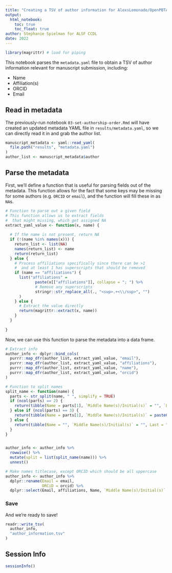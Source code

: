```yaml
---
title: "Creating a TSV of author information for AlexsLemonade/OpenPBTA-manuscript"
output: 
  html_notebook:
    toc: true
    toc_float: true
author: Stephanie Spielman for ALSF CCDL
date: 2022
---
```


```r
library(magrittr) # load for piping
```


This notebook parses the `metadata.yaml` file to obtain a TSV of author information relevant for manuscript submission, including:

- Name
- Affiliation(s)
- ORCID
- Email 


## Read in metadata 

The previously-run notebook `03-set-authorship-order.Rmd` will have created an updated metadata YAML file in `results/metadata.yaml`, so we can directly read it in and grab the author list.


```r
manuscript_metadata <- yaml::read_yaml(
  file.path("results", "metadata.yaml")
)
author_list <- manuscript_metadata$author
```

## Parse the metadata

First, we'll define a function that is useful for parsing fields out of the metadata. 
This function allows for the fact that some keys may be missing for some authors (e.g. `ORCID` or `email`), and the function will fill these in as `NA`s.

```r
# Function to parse out a given field
# This function allows us to extract fields
#  that might missing, which get assigned NA
extract_yaml_value <- function(x, name) {
  
  # If the name is not present, return NA
  if (!(name %in% names(x))) {
    return_list <- list(NA)
    names(return_list) <- name
    return(return_list)
  } else {
    # Process affiliations specifically since there can be >1
    #  and at least 1 has superscripts that should be removed
    if (name == "affiliations") {
      list("affiliations" =
             paste(x[["affiliations"]], collapse = "; ") %>%
             # Remove any superscripts
             stringr::str_replace_all(., "<sup>.+<\\/sup>", "")
      )
    } else {
      # Extract the value directly
      return(magrittr::extract(x, name))
    }
  }
  
}
```


Now, we can use this function to parse the metadata into a data frame.


```r

# Extract info
author_info <- dplyr::bind_cols(
  purrr::map_dfr(author_list, extract_yaml_value, "email"),
  purrr::map_dfr(author_list, extract_yaml_value, "affiliations"),
  purrr::map_dfr(author_list, extract_yaml_value, "name"),
  purrr::map_dfr(author_list, extract_yaml_value, "orcid")
)

# Function to split names
split_name <- function(name) {
  parts <- str_split(name, " ", simplify = TRUE)
  if (ncol(parts) == 2) {
    return(tibble(Name = parts[1], `Middle Name(s)/Initial(s)` = "", `Last Name` = parts[2]))
  } else if (ncol(parts) == 3) {
    return(tibble(Name = parts[1], `Middle Name(s)/Initial(s)` = paste0(substr(parts[2], 1, 1), "."), `Last Name` = parts[3]))
  } else {
    return(tibble(Name = "", `Middle Name(s)/Initial(s)` = "", Last = ""))  # In case of unexpected format
  }
}


author_info <- author_info %>%
  rowwise() %>%
  mutate(split = list(split_name(name))) %>%
  unnest()

# Make names titlecase, except ORCID which should be all uppercase
author_info <- author_info %>%
  dplyr::rename(Email = email,
                ORCiD = orcid) %>%
  dplyr::select(Email, affiliations, Name, `Middle Name(s)/Initial(s)`, `Last Name`, name)
```

### Save

And we're ready to save!

```r
readr::write_tsv(
  author_info,
  "author_information.tsv"
)
```

## Session Info

```r
sessionInfo()
```

